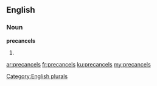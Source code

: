 ==English==

===Noun===
'''precancels'''

# {{plural of|precancel}}

[[Category:English plurals]]

[[ar:precancels]]
[[fr:precancels]]
[[ku:precancels]]
[[my:precancels]]